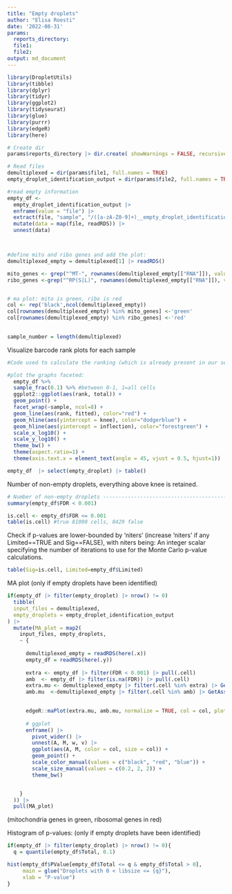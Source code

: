 ```yaml
---
title: "Empty droplets"
author: "Elisa Roesti"
date: '2022-08-31'
params:
  reports_directory:
  file1: 
  file2:
output: md_document
---
```


```r
library(DropletUtils)
library(tibble)
library(dplyr)
library(tidyr)
library(ggplot2)
library(tidyseurat)
library(glue)
library(purrr)
library(edgeR)
library(here)
```

```r
# Create dir
params$reports_directory |> dir.create( showWarnings = FALSE, recursive = TRUE)

# Read files
demultiplexed = dir(params$file1, full.names = TRUE)
empty_droplet_identification_output = dir(params$file2, full.names = TRUE, pattern = "output.rds")

#read empty information
empty_df <- 
  empty_droplet_identification_output |>
  enframe(value = "file") |> 
  extract(file, "sample", "/([a-zA-Z0-9]+)__empty_droplet_identification_output.rds", remove = FALSE) |> 
  mutate(data = map(file, readRDS)) |> 
  unnest(data)



#define mito and ribo genes and add the plot:
demultiplexed_empty = demultiplexed[1] |> readRDS()

mito_genes <- grep("^MT-", rownames(demultiplexed_empty[["RNA"]]), value=T)
ribo_genes <-grep("^RP(S|L)", rownames(demultiplexed_empty[["RNA"]]), value=T)


# ma plot: mito is green, ribo is red
col <- rep('black',ncol(demultiplexed_empty))
col[rownames(demultiplexed_empty) %in% mito_genes] <-'green'
col[rownames(demultiplexed_empty) %in% ribo_genes] <-'red'
  

sample_number = length(demultiplexed)

```


Visualize barcode rank plots for each sample

```r
#Code used to calculate the ranking (which is already present in our seurat), can be find at https://github.com/Melbourne-COVID-Predict/PBMC/blob/main/analysis/pseudobulk/pseudobulk_analysis_1.Rmd

#plot the graphs faceted:
  empty_df %>%
  sample_frac(0.1) %>% #between 0-1, 1=all cells
  ggplot2::ggplot(aes(rank, total)) + 
  geom_point() + 
  facet_wrap(~sample, ncol=8) + 
  geom_line(aes(rank, fitted), color="red") + 
  geom_hline(aes(yintercept = knee), color="dodgerblue") +
  geom_hline(aes(yintercept = inflection), color="forestgreen") +
  scale_x_log10() + 
  scale_y_log10() + 
  theme_bw() +
  theme(aspect.ratio=1) +
  theme(axis.text.x = element_text(angle = 45, vjust = 0.5, hjust=1))

```


```r
empty_df  |> select(empty_droplet) |> table()

```



Number of non-empty droplets, everything above knee is retained.

```r
# Number of non-empty droplets -------------------------------------------------
summary(empty_df$FDR < 0.001)
```

```r
is.cell <- empty_df$FDR <= 0.001
table(is.cell) #true 81090 cells, 8429 false
```

Check if p-values are lower-bounded by 'niters' (increase 'niters' if any Limited==TRUE and Sig==FALSE), with niters being: An integer scalar specifying the number of iterations to use for the Monte Carlo p-value calculations.

```r
table(Sig=is.cell, Limited=empty_df$Limited)
```


MA plot (only if empty droplets have been identified)

```r
if(empty_df |> filter(empty_droplet) |> nrow() != 0)
  tibble(
  input_files = demultiplexed,
  empty_droplets = empty_droplet_identification_output
) |> 
  mutate(MA_plot = map2(
    input_files, empty_droplets,
    ~ {
      
      demultiplexed_empty = readRDS(here(.x))
      empty_df = readRDS(here(.y))
      
      extra <- empty_df |> filter(FDR < 0.001) |> pull(.cell)
      amb  <- empty_df |> filter(is.na(FDR)) |> pull(.cell)
      extra.mu <- demultiplexed_empty |> filter(.cell %in% extra) |> GetAssayData("RNA",slot = "counts") |> rowSums()
      amb.mu  <-demultiplexed_empty |> filter(.cell %in% amb) |> GetAssayData("RNA",slot = "counts") |> rowSums()
      

      edgeR::maPlot(extra.mu, amb.mu, normalize = TRUE, col = col, plot.it = FALSE) |> 
        
      # ggplot
      enframe() |> 
        pivot_wider() |> 
        unnest(A, M, w, v) |> 
        ggplot(aes(A, M, color = col, size = col)) + 
        geom_point() + 
        scale_color_manual(values = c("black", "red", "blue")) + 
        scale_size_manual(values = c(0.2, 2, 2)) +
        theme_bw()


    }
  )) |> 
  pull(MA_plot)

```

(mitochondria genes in green, ribosomal genes in red)



Histogram of p-values: (only if empty droplets have been identified)

```r
if(empty_df |> filter(empty_droplet) |> nrow() != 0){
  q = quantile(empty_df$Total, 0.1)

hist(empty_df$PValue[empty_df$Total <= q & empty_df$Total > 0],
     main = glue("Droplets with 0 < libsize <= {q}"),
     xlab = "P-value")
}

```

